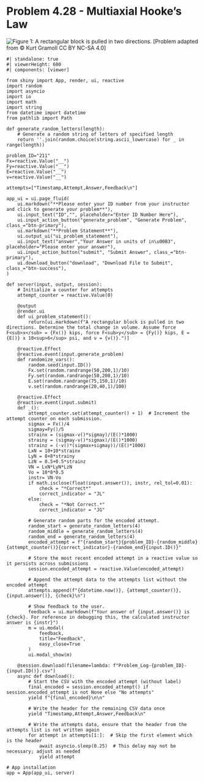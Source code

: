 # Problem 4.28 - Multiaxial Hooke's Law {.unnumbered}

![Figure 1: A rectangular block is pulled in two directions.](images/211.png){fig-alt="Picture of a block being pulled in the X and Y directions. The block is 0.5 in in the Z, 8 in in the Y and 10 in in the X."}
\[Problem adapted from © Kurt Gramoll CC BY NC-SA 4.0\]
```shinylive-python
#| standalone: true
#| viewerHeight: 600
#| components: [viewer]

from shiny import App, render, ui, reactive
import random
import asyncio
import io
import math
import string
from datetime import datetime
from pathlib import Path

def generate_random_letters(length):
    # Generate a random string of letters of specified length
    return ''.join(random.choice(string.ascii_lowercase) for _ in range(length))

problem_ID="211"
Fx=reactive.Value("__")
Fy=reactive.Value("__")
E=reactive.Value("__")
v=reactive.Value("__")
  
attempts=["Timestamp,Attempt,Answer,Feedback\n"]

app_ui = ui.page_fluid(
    ui.markdown("**Please enter your ID number from your instructor and click to generate your problem**"),
    ui.input_text("ID","", placeholder="Enter ID Number Here"),
    ui.input_action_button("generate_problem", "Generate Problem", class_="btn-primary"),
    ui.markdown("**Problem Statement**"),
    ui.output_ui("ui_problem_statement"),
    ui.input_text("answer","Your Answer in units of in\u00B3", placeholder="Please enter your answer"),
    ui.input_action_button("submit", "Submit Answer", class_="btn-primary"),
    ui.download_button("download", "Download File to Submit", class_="btn-success"),
)

def server(input, output, session):
    # Initialize a counter for attempts
    attempt_counter = reactive.Value(0)

    @output
    @render.ui
    def ui_problem_statement():
        return[ui.markdown(f"A rectangular block is pulled in two directions. Determine the total change in volume. Assume force F<sub>x</sub> = {Fx()} kips, force F<sub>y</sub> = {Fy()} kips, E = {E()} x 10<sup>6</sup> psi, and ν = {v()}.")]
    
    @reactive.Effect
    @reactive.event(input.generate_problem)
    def randomize_vars():
        random.seed(input.ID())
        Fx.set(random.randrange(50,200,1)/10)
        Fy.set(random.randrange(50,200,1)/10)
        E.set(random.randrange(75,150,1)/10)
        v.set(random.randrange(20,40,1)/100)
        
    @reactive.Effect
    @reactive.event(input.submit)
    def _():
        attempt_counter.set(attempt_counter() + 1)  # Increment the attempt counter on each submission.
        sigmax = Fx()/4
        sigmay=Fy()/5
        strainx = (sigmax-v()*sigmay)/(E()*1000)
        strainy = (sigmay-v()*sigmax)/(E()*1000)
        strainz = (-v()*(sigmax+sigmay))/(E()*1000)
        LxN = 10+10*strainx
        LyN = 8+8*strainy
        LzN = 0.5+0.5*strainz
        VN = LxN*LyN*LzN
        Vo = 10*8*0.5
        instr= VN-Vo
        if math.isclose(float(input.answer()), instr, rel_tol=0.01):
            check = "*Correct*"
            correct_indicator = "JL"
        else:
            check = "*Not Correct.*"
            correct_indicator = "JG"

        # Generate random parts for the encoded attempt.
        random_start = generate_random_letters(4)
        random_middle = generate_random_letters(4)
        random_end = generate_random_letters(4)
        encoded_attempt = f"{random_start}{problem_ID}-{random_middle}{attempt_counter()}{correct_indicator}-{random_end}{input.ID()}"

        # Store the most recent encoded attempt in a reactive value so it persists across submissions
        session.encoded_attempt = reactive.Value(encoded_attempt)

        # Append the attempt data to the attempts list without the encoded attempt
        attempts.append(f"{datetime.now()}, {attempt_counter()}, {input.answer()}, {check}\n")

        # Show feedback to the user.
        feedback = ui.markdown(f"Your answer of {input.answer()} is {check}. For reference in debugging this, the calculated instructor answer is {instr}")
        m = ui.modal(
            feedback,
            title="Feedback",
            easy_close=True
        )
        ui.modal_show(m)

    @session.download(filename=lambda: f"Problem_Log-{problem_ID}-{input.ID()}.csv")
    async def download():
        # Start the CSV with the encoded attempt (without label)
        final_encoded = session.encoded_attempt() if session.encoded_attempt is not None else "No attempts"
        yield f"{final_encoded}\n\n"
        
        # Write the header for the remaining CSV data once
        yield "Timestamp,Attempt,Answer,Feedback\n"
        
        # Write the attempts data, ensure that the header from the attempts list is not written again
        for attempt in attempts[1:]:  # Skip the first element which is the header
            await asyncio.sleep(0.25)  # This delay may not be necessary; adjust as needed
            yield attempt

# App installation
app = App(app_ui, server)
```
